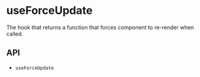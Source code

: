 

<Meta title="Hooks/useForceUpdate" />

# useForceUpdate

The hook that returns a function that forces component to re-render when called.

<Canvas>
  <Story story={stories.Demo} name="Demo" />
</Canvas>

## API

<ul>
  <li>
    <LinkTo kind="hooks-api-useForceUpdate" story="page">
      <code>useForceUpdate</code>
    </LinkTo>
  </li>
</ul>
